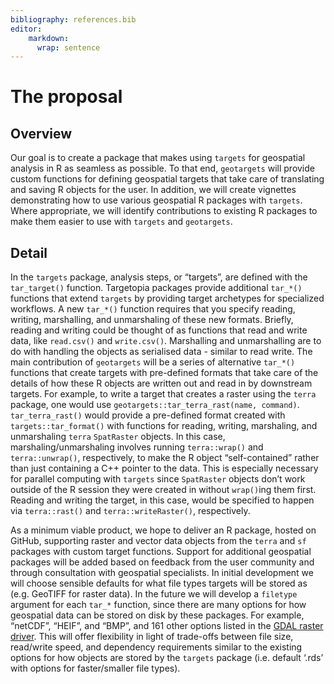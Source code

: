 ```yaml
---
bibliography: references.bib
editor:
    markdown: 
      wrap: sentence
---
```


# The proposal

<!--
This is where the proposal should be outlined. 
-->

## Overview

<!--
At a high-level address what your proposal is and how it will address the problem identified. Highlight any benefits to the R Community that follow from solving the problem. This should be your most compelling section.
-->

Our goal is to create a package that makes using `targets` for geospatial analysis in R as seamless as possible.
To that end, `geotargets` will provide custom functions for defining geospatial targets that take care of translating and saving R objects for the user.
In addition, we will create vignettes demonstrating how to use various geospatial R packages with `targets`.
Where appropriate, we will identify contributions to existing R packages to make them easier to use with `targets` and `geotargets`.

## Detail

<!--
Go into more detail about the specifics of the project and it delivers against the problem.

Depending on project type the detail section should include:

 - [ ] Minimum Viable Product
 - [ ] Architecture
 - [ ] Assumptions
-->

In the `targets` package, analysis steps, or "targets", are defined with the `tar_target()` function.
Targetopia packages provide additional `tar_*()` functions that extend `targets` by providing target archetypes for specialized workflows. A new `tar_*()` function requires that you specify reading, writing, marshalling, and unmarshaling of these new formats. Briefly, reading and writing could be thought of as functions that read and write data, like `read.csv()` and `write.csv()`. Marshalling and unmarshalling are to do with handling the objects as serialised data - similar to read write.
The main contribution of `geotargets` will be a series of alternative `tar_*()` functions that create targets with pre-defined formats that take care of the details of how these R objects are written out and read in by downstream targets.
For example, to write a target that creates a raster using the `terra` package, one would use `geotargets::tar_terra_rast(name, command)`.
`tar_terra_rast()` would provide a pre-defined format created with `targets::tar_format()` with functions for reading, writing, marshaling, and unmarshaling `terra` `SpatRaster` objects.
In this case, marshaling/unmarshaling involves running `terra::wrap()` and `terra::unwrap()`, respectively, to make the R object "self-contained" rather than just containing a C++ pointer to the data.
This is especially necessary for parallel computing with `targets` since `SpatRaster` objects don't work outside of the R session they were created in without `wrap()`ing them first.
Reading and writing the target, in this case, would be specified to happen via `terra::rast()` and `terra::writeRaster()`, respectively.

As a minimum viable product, we hope to deliver an R package, hosted on GitHub, supporting raster and vector data objects from the `terra` and `sf` packages with custom target functions.
Support for additional geospatial packages will be added based on feedback from the user community and through consultation with geospatial specialists.
In initial development we will choose sensible defaults for what file types targets will be stored as (e.g. GeoTIFF for raster data).
In the future we will develop a `filetype` argument for each `tar_*` function, since there are many options for how geospatial data can be stored on disk by these packages.
For example, "netCDF", "HEIF", and "BMP", and 161 other options listed in the [GDAL raster driver](https://gdal.org/drivers/raster/index.html).
This will offer flexibility in light of trade-offs between file size, read/write speed, and dependency requirements similar to the existing options for how objects are stored by the `targets` package (i.e. default '.rds' with options for faster/smaller file types).
